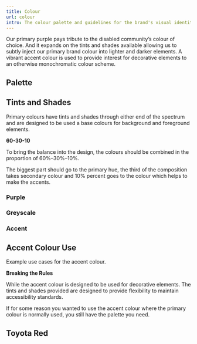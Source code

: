 ```yaml
---
title: Colour
url: colour
intro: The colour palette and guidelines for the brand's visual identity, ensuring that all colors used in the brand's materials are consistent and reflect the brand's values.
---
```


Our primary purple pays tribute to the disabled community’s colour of choice. And it expands on the tints and shades available allowing us to subtly inject our primary brand colour into lighter and darker elements. A vibrant accent colour is used to provide interest for decorative elements to an otherwise monochromatic colour scheme.

## Palette

<Colour hex="1A1423" name="Xiketic" />
<Colour hex="5A16CA" name="Primary Purple" />
<Colour hex="B6B8EF" name="Secondary Purple" />
<Colour hex="ECECFD" name="Lavender" />
<Colour hex="FAF9FE" name="Ghost" />
<Colour hex="99E880" name="Accent" />


## Tints and Shades

Primary colours have tints and shades through either end of the spectrum and are designed to be used a base colours for background and foreground elements.

**60-30-10**

To bring the balance into the design, the colours should be combined in the proportion of 60%–30%–10%. 

The biggest part should go to the primary hue, the third of the composition takes secondary colour and 10% percent goes to the colour which helps to make the accents.

### Purple

<Colour hex="F4EAFE" name="" />
<Colour hex="E3CBFC" name="" />
<Colour hex="D1ADF9" name="" />
<Colour hex="BE8FF6" name="" />
<Colour hex="A76EF2" name="" />
<Colour hex="8C4BEE" name="" />
<Colour hex="732BEA" name="" />
<Colour hex="5A16CA" name="Primary Purple" />
<Colour hex="49179B" name="" />
<Colour hex="3D088C" name="" />
<Colour hex="330E6F" name="" />
<Colour hex="291152" name="" />
<Colour hex="201338" name="" />
<Colour hex="1A1423" name="Xiketic" />


### Greyscale

<Colour hex="FAF9FE" name="Ghost" />
<Colour hex="ECECFD" name="Lavender" />
<Colour hex="D1D1F9" name="Lighter Purple" />
<Colour hex="B6B8EF" name="Light Purple" />
<Colour hex="9FA0D0" name="" />
<Colour hex="8788AF" name="" />
<Colour hex="6F6F8F" name="" />
<Colour hex="5C5D76" name="" />
<Colour hex="49495D" name="Independence" />
<Colour hex="3A3A49" name="" />

### Accent

<Colour hex="F4FDF0" name="" />
<Colour hex="D8F6CB" name="" />
<Colour hex="99E880" name="Accent Green" />
<Colour hex="82CF6B" name="" />
<Colour hex="73B45E" name="" />
<Colour hex="629851" name="" />
<Colour hex="527D44" name="" />
<Colour hex="456839" name="" />

## Accent Colour Use

Example use cases for the accent colour.

**Breaking the Rules**

While the accent colour is designed to be used for decorative elements. The tints and shades provided are designed to provide flexibility to maintain accessibility standards.

If for some reason you wanted to use the accent colour where the primary colour is normally used, you still have the palette you need.

<div class="frame">
    <Imag src={accentUse} alt="Examples of accent colour use." aspectRatio="1:1" format="png" width={1180} height={526}/>
</div>

## Toyota Red

<Colour hex="FF0022" name="Toyota Red" />